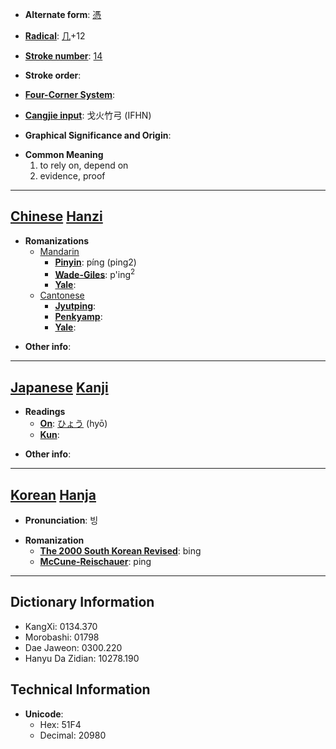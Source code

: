 * '''Alternate form''': [[憑]]

* '''[[Wiktionary:Chinese radical index| Radical]]''': [[Wiktionary:Chinese radical index 几|几]]+12

* '''[[Wiktionary:Chinese total strokes index|Stroke number]]''': [[Wiktionary:Chinese total strokes index 14|14]]

* '''Stroke order''': 

* '''[[Wiktionary:Chinese four corner index|Four-Corner System]]''': 

* '''[[Wiktionary:Chinese Cangjie index|Cangjie input]]''': 戈火竹弓 (IFHN)

* '''Graphical Significance and Origin''': 

* '''Common Meaning'''
*#to rely on, depend on
*# evidence, proof


----

== [[Chinese]] [[Hanzi]] ==

* '''Romanizations'''
** [[Mandarin]]
*** '''[[Pinyin]]''': píng (ping2)
*** '''[[Wade-Giles]]''': p'ing<sup>2</sup>
*** '''[[Yale]]''': 
**[[Cantonese]]
***'''[[Jyutping]]''':
***'''[[Penkyamp]]''': 
***'''[[Yale]]''': 

* '''Other info''': 

----

== [[Japanese]] [[Kanji]] ==

* '''Readings'''
** '''[[On]]''': [[ひょう]] (hyō)
** '''[[Kun]]''': 

* '''Other info''':  

----

== [[Korean]] [[Hanja]] ==

* '''Pronunciation''': 빙

* '''Romanization'''
** '''[[The 2000 South Korean Revised Romanization|The 2000 South Korean Revised]]''': bing
** '''[[McCune-Reischauer]]''': ping

----

== Dictionary Information ==

* KangXi: 0134.370
* Morobashi: 01798
* Dae Jaweon: 0300.220
* Hanyu Da Zidian: 10278.190

== Technical Information ==

* '''Unicode''':
** Hex: 51F4
** Decimal: 20980